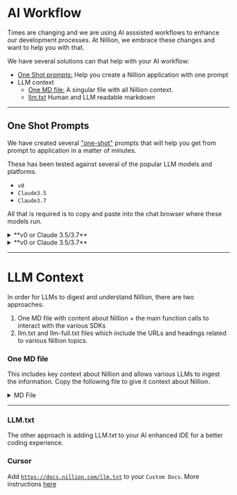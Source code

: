 
# AI Workflow

Times are changing and we are using AI asssisted workflows to enhance our development processes. At Nillion, we embrace these changes and want to help you with that.

We have several solutions can that help with your AI workflow:

- [One Shot prompts:](#one-shot-prompts) Help you create a Nillion application with one prompt
- LLM context
  - [One MD file:](#one-md-file) A singular file with all Nillion context.
  - [llm.txt](#llm-txt) Human and LLM readable markdown
  <!-- - Cursor Rules: Helpful rules when using Cursor IDE -->

---

## One Shot Prompts

We have created several ["one-shot"](https://www.ibm.com/think/topics/one-shot-prompting) prompts that will help you get from prompt to application in a matter of minutes.

These has been tested against several of the popular LLM models and platforms.

- `v0`
- `Claude3.5`
- `Claude3.7`

<!-- - `Claude 4` -->
<!-- - `ChatGPT4o` -->
<!-- - `Gemini2.5` -->

All that is required is to copy and paste into the chat browser where these models run.

<Tabs>

<TabItem value='SecretLLM' label='SecretLLM' default>

<!-- v0 or Claude 3.5/3.7  -->

<details>
<summary>**v0 or Claude 3.5/3.7**</summary>

```
Make a nextjs app with @app router structure and tailwind with this file structure and code to make a chat app.
No other extra external libraries.

Use these hardcoded values for .env(okay to dev purposes)
NILAI_API_URL=https://nilai-a779.nillion.network
NILAI_API_KEY=Nillion2025

//app/api/chat/route.ts
import { NextResponse } from 'next/server';

export async function POST(req: Request) {
  try {
    const body = await req.json();

    const response = await fetch(
      `${process.env.NILAI_API_URL}/v1/chat/completions`,
      {
        method: 'POST',
        headers: {
          'Content-Type': 'application/json',
          Authorization: `Bearer ${process.env.NILAI_API_KEY}`,
        },
        body: JSON.stringify({
          model: 'meta-llama/Llama-3.1-8B-Instruct',
          messages: body.messages,
          temperature: 0.2,
        }),
      }
    );

    const data = await response.json();
    return NextResponse.json(data);
  } catch (error) {
    console.error('Chat error:', error);
    return NextResponse.json(
      { error: 'Failed to process chat request' },
      { status: 500 }
    );
  }
}

//app/lib/types/api.ts
export interface ChatMessage {
  role: 'user' | 'assistant' | 'system';
  content: string;
}

export interface ChatRequest {
  model: string;
  messages: ChatMessage[];
  temperature?: number;
}

//app/page.tsx
'use client';

import { useState, useRef, useEffect } from 'react';
import { ChatMessage } from './lib/types/api';

export default function Home() {
  const [messages, setMessages] = useState<ChatMessage[]>([]);
  const [input, setInput] = useState('');
  const [loading, setLoading] = useState(false);
  const messagesEndRef = useRef<HTMLDivElement>(null);

  const scrollToBottom = () => {
    messagesEndRef.current?.scrollIntoView({ behavior: 'smooth' });
  };

  useEffect(() => {
    scrollToBottom();
  }, [messages]);

  const handleSubmit = async (e: React.FormEvent) => {
    e.preventDefault();
    if (!input.trim()) return;

    const userMessage: ChatMessage = { role: 'user', content: input };
    setMessages((prev) => [...prev, userMessage]);
    setInput('');
    setLoading(true);

    try {
      const res = await fetch('/api/chat', {
        method: 'POST',
        headers: {
          'Content-Type': 'application/json',
        },
        body: JSON.stringify({
          messages: [...messages, userMessage],
        }),
      });

      const data = await res.json();

      const assistantMessage: ChatMessage = {
        role: 'assistant',
        content: data.choices[0].message.content,
      };
      setMessages((prev) => [...prev, assistantMessage]);
    } catch (error) {
      console.error('Error:', error);
    } finally {
      setLoading(false);
    }
  };

  return (
    <div className="flex flex-col min-h-screen">
      <main className="flex-1 flex flex-col max-w-2xl mx-auto w-full py-10">
        <div className="sticky top-0 z-10 backdrop-blur-sm">
          <div className="max-w-2xl mx-auto py-6">
            <h1 className="text-3xl font-bold text-center dark:text-white">
              Chat with the Blind Computer 💻
            </h1>
          </div>
        </div>

        {/* Messages container */}
        <div className="flex-1 overflow-y-auto p-4 space-y-4 border-2 border-gray-600 dark:border-gray-600 rounded-xl">
          {messages.map((message, index) => (
            <div
              key={index}
              className={`flex ${
                message.role === 'user' ? 'justify-end' : 'justify-start'
              }`}
            >
              <div
                className={`
                  max-w-[80%] rounded-lg px-4 py-2
                  ${
                    message.role === 'user'
                      ? 'bg-black text-white dark:bg-white dark:text-black'
                      : 'bg-gray-100 text-black dark:bg-gray-800 dark:text-white'
                  }
                `}
              >
                {message.content}
              </div>
            </div>
          ))}
          {loading && (
            <div className="flex justify-start">
              <div className="bg-gray-100 dark:bg-gray-800 rounded-lg px-4 py-2 text-black dark:text-white flex items-center">
                <svg
                  xmlns="http://www.w3.org/2000/svg"
                  className="h-6 w-6 animate-spin"
                  fill="none"
                  viewBox="0 0 24 24"
                  stroke="currentColor"
                >
                  <path
                    strokeLinecap="round"
                    strokeLinejoin="round"
                    strokeWidth="2"
                    d="M4 4v5h.582m15.356 2A8.001 8.001 0 004.582 9m0 0H9m11 11v-5h-.581m0 0a8.003 8.003 0 01-15.357-2m15.357 2H15"
                  />
                </svg>
              </div>
            </div>
          )}
          <div ref={messagesEndRef} />
        </div>

        {/* Input form */}
        <div className="p-4">
          <form
            onSubmit={handleSubmit}
            className="flex gap-2 max-w-2xl mx-auto"
          >
            <input
              type="text"
              value={input}
              onChange={(e) => setInput(e.target.value)}
              className="flex-1 px-4 py-2 rounded-lg border
                dark:bg-gray-800 dark:border-gray-700
                focus:outline-none focus:ring-2 focus:ring-gray-500
                dark:text-white"
              placeholder="What would you like to know?"
            />
            <button
              type="submit"
              disabled={loading}
              className="px-4 py-2 bg-black text-white dark:bg-white dark:text-black
                rounded-lg disabled:opacity-50 hover:opacity-90 transition-opacity"
            >
              Send
            </button>
          </form>
        </div>
      </main>
    </div>
  );
}
 );
}
```

</details>

</TabItem>

<TabItem value='SecreVault' label='SecretVault' default>

<details>
<summary>**v0 or Claude 3.5/3.7**</summary>

```
Let's build a NextJS guestbook style app with typescript + tailwind CSS where people can sign the book saying their name and a memo
---
We want to also create a backend or api in the app that connects to Nillion SecretVault.

Here's an example of what writing data and reading data looks like.

The app should use this style of code to post to SecretVault and read from SecretVault.

import { SecretVaultWrapper } from 'secretvaults';

const orgConfig = {
  orgCredentials: {
    secretKey: '0ac97ffdd83769c6c5032cb202d0957800e0ef151f015b0aaec52e2d864d4fc6',
    orgDid: 'did:nil:testnet:nillion1v596szek38l22jm9et4r4j7txu3v7eff3uffue',
  },
  nodes: [
    {
      url: 'https://nildb-nx8v.nillion.network',
      did: 'did:nil:testnet:nillion1qfrl8nje3nvwh6cryj63mz2y6gsdptvn07nx8v',
    },
    {
      url: 'https://nildb-p3mx.nillion.network',
      did: 'did:nil:testtest:nillion1uak7fgsp69kzfhdd6lfqv69fnzh3lprg2mp3mx',
    },
    {
      url: 'https://nildb-rugk.nillion.network',
      did: 'did:nil:testnet:nillion1kfremrp2mryxrynx66etjl8s7wazxc3rssrugk',
    },
  ],
};

const SCHEMA_ID = '4d14248b-a38d-4798-987a-3d0306de15fb';

const data = [
  {
    "name": "Steven",
    "memo": "hi from Steven!"
  },
  {
    "name": "Steven's evil Twin",
    "memo": "hi from the real Steven"
  }
];

async function main() {
  try {
    const collection = new SecretVaultWrapper(
      orgConfig.nodes,
      orgConfig.orgCredentials,
      SCHEMA_ID
    );
    await collection.init();
    const dataWritten = await collection.writeToNodes(data);
    console.log('dataWritten', dataWritten);
    const newIds = [
      ...new Set(dataWritten.map((item) => item.data.created).flat()),
    ];
    console.log('created ids:', newIds);
    const dataRead = await collection.readFromNodes({});
    console.log('📚 total records:', dataRead.length);
    console.log(dataRead);
  } catch (error) {
    console.error('❌ Failed to use SecretVaultWrapper:', error.message);
    process.exit(1);
  }
}

main();
```

</details>

</TabItem>

</Tabs>

<!-- ---

# Cursor Rules

- TODO: Add rules. -->

---

# LLM Context

In order for LLMs to digest and understand Nillion, there are two approaches:

1. One MD file with content about Nillion + the main function calls to interact with the various SDKs
2. llm.txt and llm-full.txt files which include the URLs and headings related to various Nillion topics.

### One MD file

This includes key context about Nillion and allows various LLMs to ingest the information. Copy the following file to give it context about Nillion.

<details>
  <summary>MD File</summary>
</details>

---

### LLM.txt

The other approach is adding LLM.txt to your AI enhanced IDE for a better coding experience.

### Cursor

Add [`https://docs.nillion.com/llm.txt`](https://docs.nillion.com/llm.txt) to your `Custom Docs`. More instructions [here](https://docs.cursor.com/context/@-symbols/@-docs#add-custom-docs)

```

```
